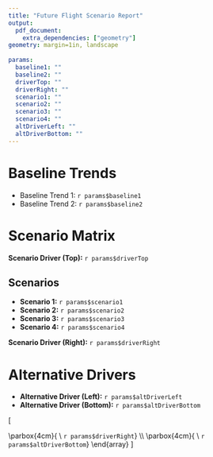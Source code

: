 ```yaml
---
title: "Future Flight Scenario Report"
output: 
  pdf_document:
    extra_dependencies: ["geometry"]
geometry: margin=1in, landscape
  
params:
  baseline1: ""
  baseline2: ""
  driverTop: ""
  driverRight: ""
  scenario1: ""
  scenario2: ""
  scenario3: ""
  scenario4: ""
  altDriverLeft: ""
  altDriverBottom: ""
---
```


# Baseline Trends

- Baseline Trend 1: `r params$baseline1`
- Baseline Trend 2: `r params$baseline2`

# Scenario Matrix

**Scenario Driver (Top):** `r params$driverTop`

## Scenarios

- **Scenario 1:** `r params$scenario1`
- **Scenario 2:** `r params$scenario2`
- **Scenario 3:** `r params$scenario3`
- **Scenario 4:** `r params$scenario4`

**Scenario Driver (Right):** `r params$driverRight`

# Alternative Drivers

- **Alternative Driver (Left):** `r params$altDriverLeft`
- **Alternative Driver (Bottom):** `r params$altDriverBottom`

\[
\begin{array}{c}
\parbox{4cm}{\centering \textbf{Driver:} \\ `r params$driverTop`} \\\\
\hspace{10mm}
\parbox{4cm}{\centering \textbf{Alternative Driver:} \\ `r params$altDriverLeft`} \hspace{2mm}
\begin{array}{|c|c|}
\hline
\textbf{Scenario 1:} & \textbf{Scenario 2:} \\\\
\hline
\parbox{6cm}{`r params$scenario1`} & \parbox{6cm}{`r params$scenario2`} \\\\
\hline
\textbf{Scenario 3:} & \textbf{Scenario 4:} \\\\
\hline
\parbox{6cm}{`r params$scenario3`} & \parbox{6cm}{`r params$scenario4`} \\\\
\hline
\end{array}
\hspace{2mm} \parbox{4cm}{\centering \textbf{Driver:} \\ `r params$driverRight`} \\\\
\parbox{4cm}{\centering \textbf{Alternative Driver:} \\ `r params$altDriverBottom`} 
\end{array}
\]



